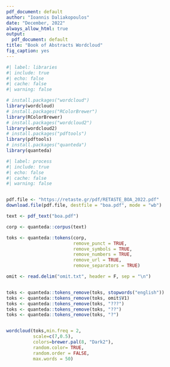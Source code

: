 ---
pdf_document: default
author: "Ioannis Daliakopoulos"
date: "December, 2022"
always_allow_html: true
output:
  pdf_document: default
title: "Book of Abstracts Wordcloud"
fig_caption: yes
---

```{r}
#| label: libraries
#| include: true  
#| echo: false
#| cache: false
#| warning: false

# install.packages("wordcloud")
library(wordcloud)
# install.packages("RColorBrewer")
library(RColorBrewer)
# install.packages("wordcloud2")
library(wordcloud2)
# install.packages("pdftools")
library(pdftools)
# install.packages("quanteda")
library(quanteda)

```

```{r}
#| label: process
#| include: true  
#| echo: false
#| cache: false
#| warning: false


pdf.file <- "https://retaste.gr/pdf/RETASTE_BOA_2022.pdf"
download.file(pdf.file, destfile = "boa.pdf", mode = "wb")

text <- pdf_text("boa.pdf")

corp <- quanteda::corpus(text)

toks <- quanteda::tokens(corp, 
                         remove_punct = TRUE,
                         remove_symbols = TRUE,
                         remove_numbers = TRUE,
                         remove_url = TRUE,
                         remove_separators = TRUE)

omit <- read.delim("omit.txt", header = F, sep = "\n")


toks <- quanteda::tokens_remove(toks, stopwords("english"))
toks <- quanteda::tokens_remove(toks, omit$V1)
toks <- quanteda::tokens_remove(toks, "???")
toks <- quanteda::tokens_remove(toks, "??")
toks <- quanteda::tokens_remove(toks, "?")


wordcloud(toks,min.freq = 2, 
          scale=c(7,0.5),
          colors=brewer.pal(8, "Dark2"),  
          random.color= TRUE, 
          random.order = FALSE, 
          max.words = 50)




```
